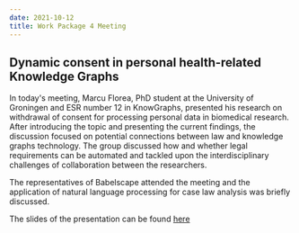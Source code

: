 ---
date: 2021-10-12
title: Work Package 4 Meeting
---


## Dynamic consent in personal health-related Knowledge Graphs


In today's meeting, Marcu Florea, PhD student at the University of Groningen and ESR number 12 in KnowGraphs, presented his research on withdrawal of consent for processing personal data in biomedical research. After introducing the topic and presenting the current findings, the discussion focused on potential connections between law and knowledge graphs technology. The group discussed how and whether legal requirements can be automated and tackled upon the interdisciplinary challenges of collaboration between the researchers. 

The representatives of Babelscape attended the meeting and the application of natural language processing for case law analysis was briefly discussed.
   
The slides of the presentation can be found [here](/downloads/2021-10-12-WP4_meeting.pptx)
